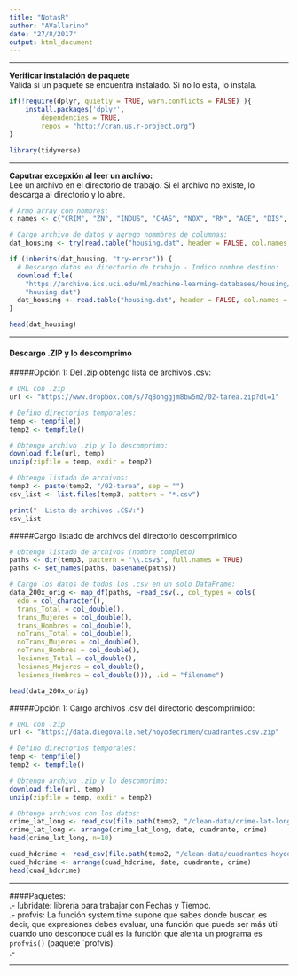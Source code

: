 ```yaml
---
title: "NotasR"
author: "AVallarino"
date: "27/8/2017"
output: html_document
---
```


---  

**Verificar instalación de paquete**  
Valida si un paquete se encuentra instalado. Si no lo está, lo instala.  
```r
if(!require(dplyr, quietly = TRUE, warn.conflicts = FALSE) ){
    install.packages('dplyr',
	    dependencies = TRUE, 
	    repos = "http://cran.us.r-project.org")
}

library(tidyverse)
```

---  

**Caputrar excepxión al leer un archivo:**  
Lee un archivo en el directorio de trabajo. Si el archivo no existe, lo descarga al directorio y lo abre.  
```r
# Armo array con nombres:
c_names <- c("CRIM", "ZN", "INDUS", "CHAS", "NOX", "RM", "AGE", "DIS", "RAD", "TAX", "PTRATIO", "B", "LSTAT", "MEDV")

# Cargo archivo de datos y agrego nommbres de columnas:
dat_housing <- try(read.table("housing.dat", header = FALSE, col.names = c_names))

if (inherits(dat_housing, "try-error")) {
  # Descargo datos en directorio de trabajo - Indico nombre destino:
  download.file(
    "https://archive.ics.uci.edu/ml/machine-learning-databases/housing/housing.data",
    "housing.dat")
  dat_housing <- read.table("housing.dat", header = FALSE, col.names = c_names)
} 

head(dat_housing)
```

---  

#### Descargo .ZIP y lo descomprimo
#####Opción 1:
Del .zip obtengo lista de archivos .csv:
```r
# URL con .zip
url <- "https://www.dropbox.com/s/7q8ohggjm8bw5m2/02-tarea.zip?dl=1"

# Defino directorios temporales:
temp <- tempfile()
temp2 <- tempfile()

# Obtengo archivo .zip y lo descomprimo:
download.file(url, temp)
unzip(zipfile = temp, exdir = temp2)

# Obtengo listado de archivos:
temp3 <- paste(temp2, "/02-tarea", sep = "")
csv_list <- list.files(temp3, pattern = "*.csv")

print("- Lista de archivos .CSV:")
csv_list
```

#####Cargo listado de archivos del directorio descomprimido
```r
# Obtengo listado de archivos (nombre completo)
paths <- dir(temp3, pattern = "\\.csv$", full.names = TRUE) 
paths <- set_names(paths, basename(paths))

# Cargo los datos de todos los .csv en un solo DataFrame:
data_200x_orig <- map_df(paths, ~read_csv(., col_types = cols(
  edo = col_character(),
  trans_Total = col_double(),
  trans_Mujeres = col_double(),
  trans_Hombres = col_double(),
  noTrans_Total = col_double(),
  noTrans_Mujeres = col_double(),
  noTrans_Hombres = col_double(),
  lesiones_Total = col_double(),
  lesiones_Mujeres = col_double(),
  lesiones_Hombres = col_double())), .id = "filename")

head(data_200x_orig)
```



#####Opción 1:
Cargo archivos .csv del directorio descomprimido:
```r
# URL con .zip
url <- "https://data.diegovalle.net/hoyodecrimen/cuadrantes.csv.zip"

# Defino directorios temporales:
temp <- tempfile()
temp2 <- tempfile()

# Obtengo archivo .zip y lo descomprimo:
download.file(url, temp)
unzip(zipfile = temp, exdir = temp2)

# Obtengo archivos con los datos:
crime_lat_long <- read_csv(file.path(temp2, "/clean-data/crime-lat-long.csv"), col_types = cols())
crime_lat_long <- arrange(crime_lat_long, date, cuadrante, crime)
head(crime_lat_long, n=10)

cuad_hdcrime <- read_csv(file.path(temp2, "/clean-data/cuadrantes-hoyodecrimen.csv"), col_types = cols())
cuad_hdcrime <- arrange(cuad_hdcrime, date, cuadrante, crime)
head(cuad_hdcrime)
```


---   

####Paquetes:  
.- lubridate: librería para trabajar con Fechas y Tiempo.  
.- profvis:  La función system.time supone que sabes donde buscar, es decir, que expresiones debes evaluar, una función que puede ser más útil cuando uno desconoce cuál es la función que alenta un programa es `profvis()` (paquete `profvis).  
.- 


---  
